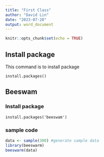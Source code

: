 ```yaml
---
title: "First Class"
author: "David Lin"
date: "2023-07-20"
output: word_document
---
```


```r
knitr::opts_chunk$set(echo = TRUE)
```

## Install package

This command is to install package

```
install.packages()
```

## Beeswam
### Install package

```
install.packages('beeswam')
```
### sample code
```r
data <- sample(300) #generate sample data
library(beeswarm)
beeswarm(data)
```

 
